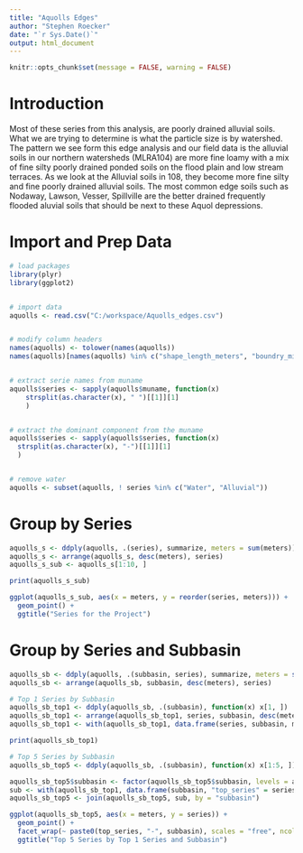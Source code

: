 ---
title: "Aquolls Edges"
author: "Stephen Roecker"
date: "`r Sys.Date()`"
output: html_document
---

```{r setup, include=FALSE}
knitr::opts_chunk$set(message = FALSE, warning = FALSE)
```

# Introduction

Most of these series from this analysis, are poorly drained alluvial soils.  What we are trying to determine is what the particle size is by watershed. The pattern we see form this edge analysis and our field data is the alluvial soils in our northern watersheds (MLRA104) are more fine loamy with a mix of fine silty poorly drained ponded soils on the flood plain and low stream terraces.  As we look at the Alluvial soils in 108, they become more fine silty and fine poorly drained alluvial soils. The most common edge soils such as Nodaway, Lawson, Vesser, Spillville are the better drained frequently flooded aluvial soils that should be next to these Aquol depressions.


# Import and Prep Data
```{r}
# load packages
library(plyr)
library(ggplot2)


# import data
aquolls <- read.csv("C:/workspace/Aquolls_edges.csv")


# modify column headers
names(aquolls) <- tolower(names(aquolls))
names(aquolls)[names(aquolls) %in% c("shape_length_meters", "boundry_miles")] <- c("meters", "miles")


# extract serie names from muname
aquolls$series <- sapply(aquolls$muname, function(x) 
    strsplit(as.character(x), " ")[[1]][1]
    )


# extract the dominant component from the muname
aquolls$series <- sapply(aquolls$series, function(x) 
  strsplit(as.character(x), "-")[[1]][1]
  )


# remove water
aquolls <- subset(aquolls, ! series %in% c("Water", "Alluvial"))
```

# Group by Series
```{r}
aquolls_s <- ddply(aquolls, .(series), summarize, meters = sum(meters))
aquolls_s <- arrange(aquolls_s, desc(meters), series)
aquolls_s_sub <- aquolls_s[1:10, ]

print(aquolls_s_sub)

ggplot(aquolls_s_sub, aes(x = meters, y = reorder(series, meters))) + 
  geom_point() +
  ggtitle("Series for the Project")
```

# Group by Series and Subbasin
```{r, fig.height=11, fig.width=8.5}  
aquolls_sb <- ddply(aquolls, .(subbasin, series), summarize, meters = sum(meters))
aquolls_sb <- arrange(aquolls_sb, subbasin, desc(meters), series)

# Top 1 Series by Subbasin
aquolls_sb_top1 <- ddply(aquolls_sb, .(subbasin), function(x) x[1, ])
aquolls_sb_top1 <- arrange(aquolls_sb_top1, series, subbasin, desc(meters))
aquolls_sb_top1 <- with(aquolls_sb_top1, data.frame(series, subbasin, meters))

print(aquolls_sb_top1)

# Top 5 Series by Subbasin
aquolls_sb_top5 <- ddply(aquolls_sb, .(subbasin), function(x) x[1:5, ])

aquolls_sb_top5$subbasin <- factor(aquolls_sb_top5$subbasin, levels = aquolls_sb_top1$subbasin)
sub <- with(aquolls_sb_top1, data.frame(subbasin, "top_series" = series))
aquolls_sb_top5 <- join(aquolls_sb_top5, sub, by = "subbasin")

ggplot(aquolls_sb_top5, aes(x = meters, y = series)) + 
  geom_point() + 
  facet_wrap(~ paste0(top_series, "-", subbasin), scales = "free", ncol = 4) +
  ggtitle("Top 5 Series by Top 1 Series and Subbasin")
```

